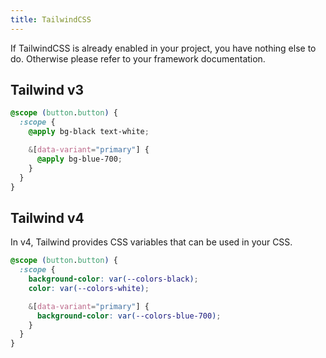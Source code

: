 ```yaml
---
title: TailwindCSS
---
```


If TailwindCSS is already enabled in your project, you have nothing else to do. Otherwise please refer to your framework documentation.

## Tailwind v3

```css title="Button.mist.css"
@scope (button.button) {
  :scope {
    @apply bg-black text-white;

    &[data-variant="primary"] {
      @apply bg-blue-700;
    }
  }
}
```

## Tailwind v4

In v4, Tailwind provides CSS variables that can be used in your CSS.

```css title="Button.mist.css"
@scope (button.button) {
  :scope {
    background-color: var(--colors-black);
    color: var(--colors-white);

    &[data-variant="primary"] {
      background-color: var(--colors-blue-700);
    }
  }
}
```